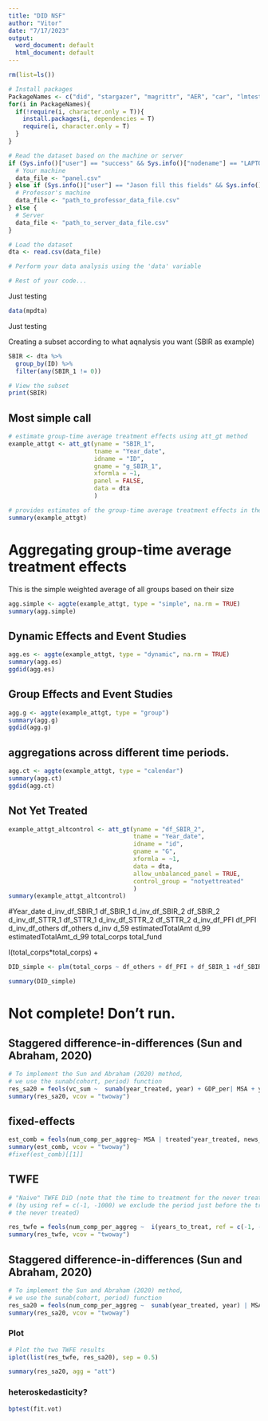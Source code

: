 ```yaml
---
title: "DID NSF"
author: "Vitor"
date: "7/17/2023"
output:
  word_document: default
  html_document: default
---
```


```r
rm(list=ls())  

# Install packages
PackageNames <- c("did", "stargazer", "magrittr", "AER", "car", "lmtest", "plm", "skedastic", "dplyr")
for(i in PackageNames){
  if(!require(i, character.only = T)){
    install.packages(i, dependencies = T)
    require(i, character.only = T)
  }
}

# Read the dataset based on the machine or server
if (Sys.info()["user"] == "success" && Sys.info()["nodename"] == "LAPTOP-GAME") {
  # Your machine
  data_file <- "panel.csv"
} else if (Sys.info()["user"] == "Jason fill this fields" && Sys.info()["nodename"] == "ProfessorMachineHostname") {
  # Professor's machine
  data_file <- "path_to_professor_data_file.csv"
} else {
  # Server
  data_file <- "path_to_server_data_file.csv"
}

# Load the dataset
dta <- read.csv(data_file)

# Perform your data analysis using the 'data' variable

# Rest of your code...


```

Just testing
```r
data(mpdta)
```
Just testing


Creating a subset according to what aqnalysis you want (SBIR as example)
```r
SBIR <- dta %>%
  group_by(ID) %>%
  filter(any(SBIR_1 != 0))

# View the subset
print(SBIR)

```

## Most simple call
```r
# estimate group-time average treatment effects using att_gt method
example_attgt <- att_gt(yname = "SBIR_1",
                        tname = "Year_date",
                        idname = "ID",
                        gname = "g_SBIR_1",
                        xformla = ~1,
                        panel = FALSE,
                        data = dta
                        )

# provides estimates of the group-time average treatment effects in the column labeled att
summary(example_attgt)
```

# Aggregating group-time average treatment effects

This is the simple weighted average of all groups based on their size
```r
agg.simple <- aggte(example_attgt, type = "simple", na.rm = TRUE)
summary(agg.simple)
```

## Dynamic Effects and Event Studies 
```r
agg.es <- aggte(example_attgt, type = "dynamic", na.rm = TRUE)
summary(agg.es)
ggdid(agg.es)
```

## Group Effects and Event Studies 
```r
agg.g <- aggte(example_attgt, type = "group")
summary(agg.g)
ggdid(agg.g)
```

## aggregations across different time periods.
```r
agg.ct <- aggte(example_attgt, type = "calendar")
summary(agg.ct)
ggdid(agg.ct)
```

## Not Yet Treated 
```r
example_attgt_altcontrol <- att_gt(yname = "df_SBIR_2",
                                   tname = "Year_date",
                                   idname = "id",
                                   gname = "G",
                                   xformla = ~1,
                                   data = dta,
                                   allow_unbalanced_panel = TRUE,
                                   control_group = "notyettreated"          
                                   )
summary(example_attgt_altcontrol)
```




#Year_date	d_inv_df_SBIR_1	df_SBIR_1	d_inv_df_SBIR_2	df_SBIR_2	d_inv_df_STTR_1	df_STTR_1	d_inv_df_STTR_2	df_STTR_2	d_inv_df_PFI	df_PFI	d_inv_df_others	df_others	d_inv	d_59	estimatedTotalAmt	d_99	estimatedTotalAmt_d_99	total_corps	total_fund

I(total_corps*total_corps) +
```r
DID_simple <- plm(total_corps ~ df_others + df_PFI + df_SBIR_1 +df_SBIR_2 + df_STTR_1 + df_STTR_2 , data = data, model = "within", effect = "individual")

summary(DID_simple)

```


# Not complete! Don't run.

## Staggered difference-in-differences (Sun and Abraham, 2020)
```r
# To implement the Sun and Abraham (2020) method,
# we use the sunab(cohort, period) function
res_sa20 = feols(vc_sum ~  sunab(year_treated, year) + GDP_per| MSA + year, news_MSA_VC) # specifying the cluster here doesn't change anything
summary(res_sa20, vcov = "twoway")
```
## fixed-effects
```r
est_comb = feols(num_comp_per_aggreg~ MSA | treated^year_treated, news_MSA_VC )
summary(est_comb, vcov = "twoway")
#fixef(est_comb)[[1]]
```
## TWFE
```r
# "Naive" TWFE DiD (note that the time to treatment for the never treated is -1000)
# (by using ref = c(-1, -1000) we exclude the period just before the treatment and 
# the never treated)

res_twfe = feols(num_comp_per_aggreg ~  i(years_to_treat, ref = c(-1, -1000)) | MSA + year, news_MSA_VC)
summary(res_twfe, vcov = "twoway")
```
## Staggered difference-in-differences (Sun and Abraham, 2020)
```r
# To implement the Sun and Abraham (2020) method,
# we use the sunab(cohort, period) function
res_sa20 = feols(num_comp_per_aggreg ~  sunab(year_treated, year) | MSA + year, cluster = ~MSA, news_MSA_VC)
summary(res_sa20, vcov = "twoway")
```
### Plot
```r
# Plot the two TWFE results
iplot(list(res_twfe, res_sa20), sep = 0.5)
```
```r
summary(res_sa20, agg = "att")
```

### heteroskedasticity?
```r
bptest(fit.vot)
```




